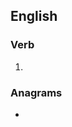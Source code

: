 ==English==

===Verb===
{{head|en|verb form}}

# {{en-past of|stickle}}

===Anagrams===
* {{anagrams|en|decklist|dicklets}}